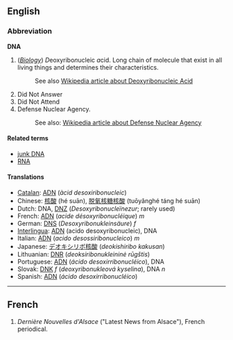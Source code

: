 ==English==

===Abbreviation===
'''DNA'''

#(''[[w:Biology|Biology]]'') ''D''eoxyribo''n''ucleic ''a''cid. Long chain of molecule that exist in all living things and determines their characteristics.
#: See also [[w:DNA|Wikipedia article about Deoxyribonucleic Acid]]
# Did Not Answer
# Did Not Attend
# Defense Nuclear Agency. 
#: See also: [[w:Defense Nuclear Agency|Wikipedia article about Defense Nuclear Agency]]

====Related terms====
*[[junk DNA]]
*[[RNA]]

====Translations====
*[[Catalan]]: [[ADN]] (''àcid desoxiribonucleic'')
*Chinese: [[核酸]] (hé suān), [[脱氧核糖核酸]] (tuōyǎnghé táng hé suān)
*Dutch: DNA, [[DNZ]] (''Desoxyribonucleïnezur''; rarely used)
*French: [[ADN]] (''acide désoxyribonucléique'') ''m''
*German: [[DNS]] (''Desoxyribonukleinsäure'') ''f''
*[[Interlingua]]: [[ADN]] (acido desoxyribonucleic), DNA
*Italian: [[ADN]] (''acido desossiribonucleico'') ''m''
*Japanese: [[デオキシリボ核酸]] (''deokishiribo kakusan'')
*Lithuanian: [[DNR]] (''deoksiribonukleininė rūgštis'')
*Portuguese: [[ADN]] (''ácido desoxirribonucléico''), DNA
*Slovak: [[DNK]] ''f'' (''deoxyribonukleová kyselina''), DNA ''n''
*Spanish: [[ADN]] (''ácido desoxirribonucléico'')

----

==French==
#''Dernière Nouvelles d'Alsace'' ("Latest News from Alsace"), French periodical.